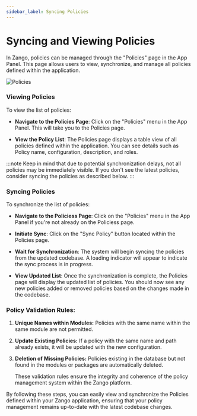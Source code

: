 ```yaml
---
sidebar_label: Syncing Policies
---
```


# Syncing and Viewing Policies

In Zango, policies can be managed through the "Policies" page in the App Panel. This page allows users to view, synchronize, and manage all policies defined within the application.

![Policies](/img/permission-framework/policy-table.png)

### Viewing Policies

To view the list of policies:

- **Navigate to the Policies Page**: Click on the "Policies" menu in the App Panel. This will take you to the Policies page.
  
- **View the Policy List**: The Policies page displays a table view of all policies defined within the application. You can see details such as Policy name, configuration, description, and roles.

:::note
Keep in mind that due to potential synchronization delays, not all policies may be immediately visible. If you don't see the latest policies, consider syncing the policies as described below.
:::

### Syncing Policies

To synchronize the list of policies:

- **Navigate to the Policiess Page**: Click on the "Policies" menu in the App Panel if you're not already on the Policiess page.
  
- **Initiate Sync**: Click on the "Sync Policy" button located within the Policies page.

- **Wait for Synchronization**: The system will begin syncing the policies from the updated codebase. A loading indicator will appear to indicate the sync process is in progress.

- **View Updated List**: Once the synchronization is complete, the Policies page will display the updated list of policies. You should now see any new policies added or removed policies based on the changes made in the codebase.


### Policy Validation Rules:

1. **Unique Names within Modules:**
   Policies with the same name within the same module are not permitted.

2. **Update Existing Policies:**
   If a policy with the same name and path already exists, it will be updated with the new configuration.

3. **Deletion of Missing Policies:**
   Policies existing in the database but not found in the modules or packages are automatically deleted.
   
   These validation rules ensure the integrity and coherence of the policy management system within the Zango platform.

By following these steps, you can easily view and synchronize the Policies defined within your Zango application, ensuring that your policy management remains up-to-date with the latest codebase changes.
